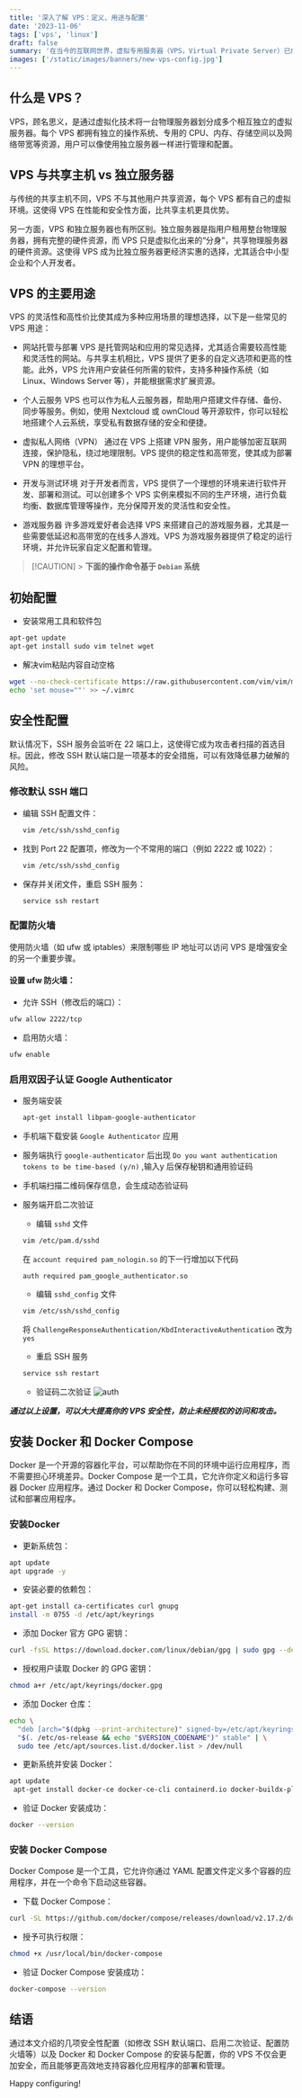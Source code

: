 ```yaml
---
title: '深入了解 VPS：定义、用途与配置'
date: '2023-11-06'
tags: ['vps', 'linux']
draft: false
summary: '在当今的互联网世界，虚拟专用服务器（VPS，Virtual Private Server）已成为开发者、企业和技术爱好者的重要工具。无论是用于部署网站、搭建个人云，还是进行更复杂的应用开发和测试，VPS 都能提供高效、灵活且经济的解决方案。在这篇博客中，我们将深入探讨 VPS 的定义、常见用途以及如何选择合适的配置来满足不同需求。'
images: ['/static/images/banners/new-vps-config.jpg']
---
```


## 什么是 VPS？

VPS，顾名思义，是通过虚拟化技术将一台物理服务器划分成多个相互独立的虚拟服务器。每个 VPS 都拥有独立的操作系统、专用的 CPU、内存、存储空间以及网络带宽等资源，用户可以像使用独立服务器一样进行管理和配置。

## VPS 与共享主机 vs 独立服务器

与传统的共享主机不同，VPS 不与其他用户共享资源，每个 VPS 都有自己的虚拟环境。这使得 VPS 在性能和安全性方面，比共享主机更具优势。

另一方面，VPS 和独立服务器也有所区别。独立服务器是指用户租用整台物理服务器，拥有完整的硬件资源，而 VPS 只是虚拟化出来的“分身”，共享物理服务器的硬件资源。这使得 VPS 成为比独立服务器更经济实惠的选择，尤其适合中小型企业和个人开发者。

## VPS 的主要用途

VPS 的灵活性和高性价比使其成为多种应用场景的理想选择，以下是一些常见的 VPS 用途：

- 网站托管与部署
  VPS 是托管网站和应用的常见选择，尤其适合需要较高性能和灵活性的网站。与共享主机相比，VPS 提供了更多的自定义选项和更高的性能。此外，VPS 允许用户安装任何所需的软件，支持多种操作系统（如 Linux、Windows Server 等），并能根据需求扩展资源。

- 个人云服务
  VPS 也可以作为私人云服务器，帮助用户搭建文件存储、备份、同步等服务。例如，使用 Nextcloud 或 ownCloud 等开源软件，你可以轻松地搭建个人云系统，享受私有数据存储的安全和便捷。

- 虚拟私人网络（VPN）
  通过在 VPS 上搭建 VPN 服务，用户能够加密互联网连接，保护隐私，绕过地理限制。VPS 提供的稳定性和高带宽，使其成为部署 VPN 的理想平台。

- 开发与测试环境
  对于开发者而言，VPS 提供了一个理想的环境来进行软件开发、部署和测试。可以创建多个 VPS 实例来模拟不同的生产环境，进行负载均衡、数据库管理等操作，充分保障开发的灵活性和安全性。

- 游戏服务器
  许多游戏爱好者会选择 VPS 来搭建自己的游戏服务器，尤其是一些需要低延迟和高带宽的在线多人游戏。VPS 为游戏服务器提供了稳定的运行环境，并允许玩家自定义配置和管理。

> [!CAUTION] > **下面的操作命令基于 `Debian` 系统**

## 初始配置

- 安装常用工具和软件包

```bash
apt-get update
apt-get install sudo vim telnet wget
```

- 解决vim粘贴内容自动空格

```bash
wget --no-check-certificate https://raw.githubusercontent.com/vim/vim/master/runtime/vimrc_example.vim -O ~/.vimrc
echo 'set mouse=""' >> ~/.vimrc
```

## 安全性配置

默认情况下，SSH 服务会监听在 22 端口上，这使得它成为攻击者扫描的首选目标。因此，修改 SSH 默认端口是一项基本的安全措施，可以有效降低暴力破解的风险。

### 修改默认 SSH 端口

- 编辑 SSH 配置文件：
  ```bash
  vim /etc/ssh/sshd_config
  ```
- 找到 Port 22 配置项，修改为一个不常用的端口（例如 2222 或 1022）：
  ```bash
  vim /etc/ssh/sshd_config
  ```
- 保存并关闭文件，重启 SSH 服务：
  ```bash
  service ssh restart
  ```

### 配置防火墙

使用防火墙（如 ufw 或 iptables）来限制哪些 IP 地址可以访问 VPS 是增强安全的另一个重要步骤。

#### 设置 ufw 防火墙：

- 允许 SSH（修改后的端口）：

```bash
ufw allow 2222/tcp
```

- 启用防火墙：

```bash
ufw enable
```

### 启用双因子认证 Google Authenticator

- 服务端安装
  ```bash
  apt-get install libpam-google-authenticator
  ```
- 手机端下载安装 `Google Authenticator` 应用
- 服务端执行 `google-authenticator` 后出现 `Do you want authentication tokens to be time-based (y/n)` ,输入y 后保存秘钥和通用验证码
- 手机端扫描二维码保存信息，会生成动态验证码
- 服务端开启二次验证

  - 编辑 `sshd` 文件

  ```bash
  vim /etc/pam.d/sshd
  ```

  在 `account required pam_nologin.so` 的下一行增加以下代码

  ```
  auth required pam_google_authenticator.so
  ```

  - 编辑 `sshd_config` 文件

  ```bash
  vim /etc/ssh/sshd_config
  ```

  将 `ChallengeResponseAuthentication/KbdInteractiveAuthentication` 改为 `yes`

  - 重启 SSH 服务

  ```bash
  service ssh restart
  ```

  - 验证码二次验证
    ![auth](https://image.jxzsite.com/i/2025/02/24/qucdb9.png)

_**通过以上设置，可以大大提高你的 VPS 安全性，防止未经授权的访问和攻击。**_

## 安装 Docker 和 Docker Compose

Docker 是一个开源的容器化平台，可以帮助你在不同的环境中运行应用程序，而不需要担心环境差异。Docker Compose 是一个工具，它允许你定义和运行多容器 Docker 应用程序。通过 Docker 和 Docker Compose，你可以轻松构建、测试和部署应用程序。

### 安装Docker

- 更新系统包：

```bash
apt update
apt upgrade -y
```

- 安装必要的依赖包：

```bash
apt-get install ca-certificates curl gnupg
install -m 0755 -d /etc/apt/keyrings
```

- 添加 Docker 官方 GPG 密钥：

```bash
curl -fsSL https://download.docker.com/linux/debian/gpg | sudo gpg --dearmor -o /etc/apt/keyrings/docker.gpg
```

- 授权用户读取 Docker 的 GPG 密钥：

```bash
chmod a+r /etc/apt/keyrings/docker.gpg
```

- 添加 Docker 仓库：

```bash
echo \
  "deb [arch="$(dpkg --print-architecture)" signed-by=/etc/apt/keyrings/docker.gpg] https://download.docker.com/linux/debian \
  "$(. /etc/os-release && echo "$VERSION_CODENAME")" stable" | \
  sudo tee /etc/apt/sources.list.d/docker.list > /dev/null
```

- 更新系统并安装 Docker：

```bash
apt update
 apt-get install docker-ce docker-ce-cli containerd.io docker-buildx-plugin
```

- 验证 Docker 安装成功：

```bash
docker --version
```

### 安装 Docker Compose

Docker Compose 是一个工具，它允许你通过 YAML 配置文件定义多个容器的应用程序，并在一个命令下启动这些容器。

- 下载 Docker Compose：

```bash
curl -SL https://github.com/docker/compose/releases/download/v2.17.2/docker-compose-linux-x86_64 -o /usr/local/bin/docker-compose
```

- 授予可执行权限：

```bash
chmod +x /usr/local/bin/docker-compose
```

- 验证 Docker Compose 安装成功：

```bash
docker-compose --version
```

## 结语

通过本文介绍的几项安全性配置（如修改 SSH 默认端口、启用二次验证、配置防火墙等）以及 Docker 和 Docker Compose 的安装与配置，你的 VPS 不仅会更加安全，而且能够更高效地支持容器化应用程序的部署和管理。

Happy configuring! <Twemoji emoji="clinking-beer-mugs" />